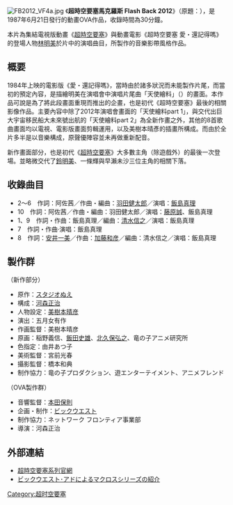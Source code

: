 [[File:FB2012_VF4a.jpg|thumb]]
《'''超時空要塞馬克羅斯 Flash Back 2012'''》（原題：{{lang|ja|超時空要塞マクロス Flash Back 2012}}），是1987年6月21日發行的動畫OVA作品，收錄時間為30分鐘。

本片為集結電視版動畫《[[超時空要塞|超時空要塞]]》與動畫電影《超時空要塞 愛・還記得嗎》的登場人物[[林明美|林明美]]於片中的演唱曲目，所製作的音樂影帶風格作品。

==概要==
1984年上映的電影版《愛・還記得嗎》，當時由於諸多狀況而未能製作片尾，而當初的預定內容，是描繪明美在演唱會中演唱片尾曲「天使繪料」（{{lang|ja|天使の絵の具}}）的畫面。本作品可說是為了將此段畫面重現而推出的企畫，也是初代《超時空要塞》最後的相關影像作品。主要內容中除了2012年演唱會畫面的「天使繪料part 1」，與交代出巨大宇宙移民船大未來號出航的「天使繪料part 2」為全新作畫之外，其他的8首歌曲畫面均以電視、電影版畫面剪輯運用，以及美樹本晴彥的插畫所構成。而由於全片多半是以音樂構成，原聲優陣容並未再做重新配音。

新作畫面部分，也是初代《[[超時空要塞|超時空要塞]]》大多數主角（除遊戲外）的最後一次登場。並略微交代了[[林明美|鈴明美]]、一條輝與早瀨未沙三位主角的相關下落。

== 收錄曲目 ==
{{lang|ja|
# 天使の絵の具（part1）
# SUNSET BEACH
# 0-G LOVE
# 小白竜（シャオパイロン）
# シルバームーン　レッドムーン
# 愛は流れる part2
# シンデレラ
# 愛・おぼえていますか
# 天使の絵の具（part2）
# ランナー（デュエットバージョン）}}

*2～6　作詞：阿佐茜／作曲・編曲：[[羽田健太郎|羽田健太郎]]／演唱：[[飯島真理|飯島真理]]
*10　作詞：阿佐茜／作曲・編曲：羽田健太郎／演唱：[[藤原誠_(歌手)|藤原誠]]、飯島真理
*1、9　作詞・作曲：飯島真理／編曲：[[清水信之|清水信之]]／演唱：飯島真理
*7　作詞・作曲‧演唱：飯島真理
*8　作詞：[[安井一美|安井一美]]／作曲：[[加藤和彦|加藤和彦]]／編曲：清水信之／演唱：飯島真理

== 製作群 ==
（新作部分）
* 原作：[[スタジオぬえ|スタジオぬえ]] 
* 構成：[[河森正治|河森正治]]
* 人物設定：[[美樹本晴彦|美樹本晴彦]]
* 演出：五月女有作
* 作画監督：美樹本晴彦
* 原画：稲野義信、[[SUEZEN|飯田史雄]]、[[北久保弘之|北久保弘之]]、竜の子アニメ研究所
* 色指定：由井あつ子
* 美術監督：宮前光春
* 攝影監督：橋本和典
* 制作協力：竜の子プロダクション、遊エンターテイメント、アニメフレンド

（OVA製作群）
* 音響監督：[[本田保則|本田保則]]
* 企画・制作：[[Big_West|ビックウエスト]]
* 制作協力：ネットワーク フロンティア事業部
* 導演：河森正治

==外部連結==
* [http://www.macross.co.jp/ 超時空要塞系列官網]{{Wayback|url=http://www.macross.co.jp/ |date=20070121104445 }}
* [https://web.archive.org/web/20080915024901/http://www.bigwest-ad.co.jp/service/contents/macross.html ビックウエスト･アドによるマクロスシリーズの紹介]



{{超时空要塞系列}}

[[Category:超时空要塞|Category:超时空要塞]]